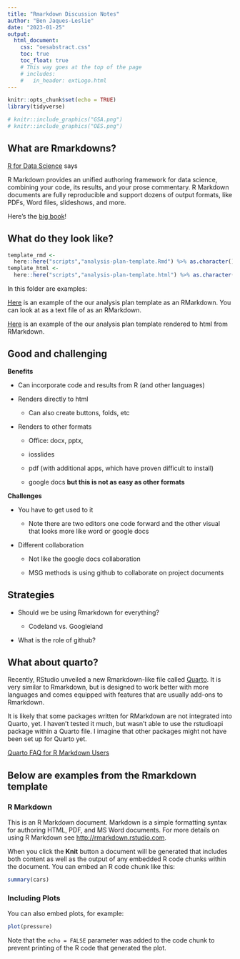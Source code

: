 ```yaml
---
title: "Rmarkdown Discussion Notes"
author: "Ben Jaques-Leslie"
date: "2023-01-25"
output:
  html_document:
    css: "oesabstract.css"
    toc: true
    toc_float: true
    # This way goes at the top of the page
    # includes:
    #   in_header: extLogo.html
---
```


```r
knitr::opts_chunk$set(echo = TRUE)
library(tidyverse)
```

<!-- This way aligns with the text. -->

<script>
   $(document).ready(function() {
     $head = $('#header');
     $head.prepend('<img src=\"OES.png\" style=\"float: left;width: 100px;\"/>')
     $head.prepend('<img src=\"GSA.png\" style=\"float: left;width: 100px;\"/>')
   });
</script>

```r
# knitr::include_graphics("GSA.png")
# knitr::include_graphics("OES.png")
```

## What are Rmarkdowns?

[R for Data Science](https://r4ds.had.co.nz/r-markdown.html#:~:text=R%20Markdown%20provides%20an%20unified,files%2C%20slideshows%2C%20and%20more.) says

| R Markdown provides an unified authoring framework for data science, combining your code, its results, and your prose commentary. R Markdown documents are fully reproducible and support dozens of output formats, like PDFs, Word files, slideshows, and more.

Here's the [big book](https://rmarkdown.rstudio.com/)!

## What do they look like?

```r
template_rmd <-
  here::here("scripts","analysis-plan-template.Rmd") %>% as.character()
template_html <-
  here::here("scripts","analysis-plan-template.html") %>% as.character()
```

In this folder are examples:

[Here](`r template_rmd`) is an example of the our analysis plan template as an RMarkdown. You can look at as a text file of as an RMarkdown.

[Here](`r template_html`) is an example of the our analysis plan template rendered to html from RMarkdown.

## Good and challenging

**Benefits**

-   Can incorporate code and results from R (and other languages)

-   Renders directly to html

    -   Can also create buttons, folds, etc

-   Renders to other formats

    -   Office: docx, pptx,

    -   iosslides

    -   pdf (with additional apps, which have proven difficult to install)

    -   google docs **but this is not as easy as other formats**

**Challenges**

-   You have to get used to it

    -   Note there are two editors one code forward and the other visual that looks more like word or google docs

-   Different collaboration

    -   Not like the google docs collaboration

    -   MSG methods is using github to collaborate on project documents

## Strategies

-   Should we be using Rmarkdown for everything?

    -   Codeland vs. Googleland

-   What is the role of github?

## What about quarto?

Recently, RStudio unveiled a new Rmarkdown-like file called [Quarto](https://quarto.org/). It is very similar to Rmarkdown, but is designed to work better with more languages and comes equipped with features that are usually add-ons to Rmarkdown.

It is likely that some packages written for RMarkdown are not integrated into Quarto, yet. I haven't tested it much, but wasn't able to use the rstudioapi package within a Quarto file. I imagine that other packages might not have been set up for Quarto yet.

[Quarto FAQ for R Markdown Users](https://quarto.org/docs/faq/rmarkdown.html)

## Below are examples from the Rmarkdown template

### R Markdown

This is an R Markdown document. Markdown is a simple formatting syntax for authoring HTML, PDF, and MS Word documents. For more details on using R Markdown see <http://rmarkdown.rstudio.com>.

When you click the **Knit** button a document will be generated that includes both content as well as the output of any embedded R code chunks within the document. You can embed an R code chunk like this:

```r
summary(cars)
```

### Including Plots

You can also embed plots, for example:

```r
plot(pressure)
```

Note that the `echo = FALSE` parameter was added to the code chunk to prevent printing of the R code that generated the plot.
